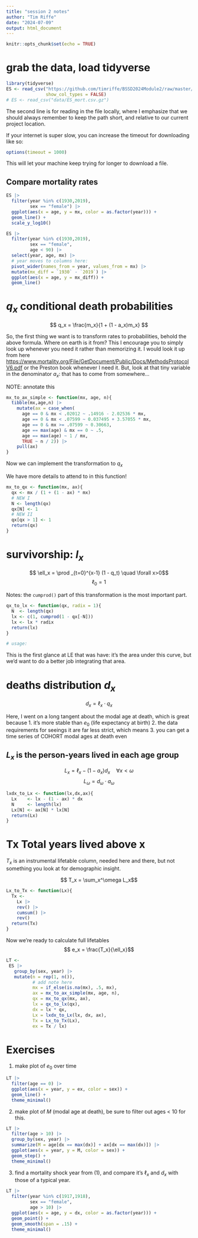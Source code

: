 ```yaml
---
title: "session 2 notes"
author: "Tim Riffe"
date: "2024-07-09"
output: html_document
---
```


```r
knitr::opts_chunk$set(echo = TRUE)
```

# grab the data, load tidyverse

```r
library(tidyverse)
ES <- read_csv("https://github.com/timriffe/BSSD2024Module2/raw/master/data/ES_mort.csv.gz",
               show_col_types = FALSE)
# ES <- read_csv("data/ES_mort.csv.gz")
```
The second line is for reading in the file locally, where I emphasize that we should always remember to keep the path short, and relative to our current project location.

If your internet is super slow, you can increase the timeout for downloading like so:
```r
options(timeout = 1000)
```
This will let your machine keep trying for longer to download a file.

## Compare mortality rates

```r
ES |> 
  filter(year %in% c(1930,2019),
         sex == "female") |> 
  ggplot(aes(x = age, y = mx, color = as.factor(year))) +
  geom_line() +
  scale_y_log10()
```

```r
ES |> 
  filter(year %in% c(1930,2019),
         sex == "female",
         age < 90) |> 
  select(year, age, mx) |> 
  # year moves to columns here:
  pivot_wider(names_from = year, values_from = mx) |> 
  mutate(mx_diff = `1930` - `2019`) |> 
  ggplot(aes(x = age, y = mx_diff)) +
  geom_line()
```

# $q_x$ conditional death probabilities

$$ q_x = \frac{m_x}{1 + (1 - a_x)m_x} $$

So, the first thing we want is to transform rates to probabilities, behold the above formula. Where on earth is it from? This I encourage you to simply look up whenever you need it rather than memorizing it. I would look it up from here <https://www.mortality.org/File/GetDocument/Public/Docs/MethodsProtocolV6.pdf> or the Preston book whenever I need it. But, look at that tiny variable in the denominator $a_x$: that has to come from somewhere... 

NOTE: annotate this
```r
mx_to_ax_simple <- function(mx, age, n){
  tibble(mx,age,n) |> 
    mutate(ax = case_when(
      age == 0 & mx < .02012 ~ .14916 - 2.02536 * mx,
      age == 0 & mx < .07599 ~ 0.037495 + 3.57055 * mx,
      age == 0 & mx >= .07599 ~ 0.30663,
      age == max(age) & mx == 0 ~ .5,
      age == max(age) ~ 1 / mx,
      TRUE ~ n / 2)) |> 
    pull(ax)
}
```

Now we can implement the transformation to $q_x$

We have more details to attend to in this function!
```r
mx_to_qx <- function(mx, ax){
  qx <- mx / (1 + (1 - ax) * mx)
  # NEW I
  N <- length(qx)
  qx[N] <- 1
  # NEW II
  qx[qx > 1] <- 1
  return(qx)
}
```

# survivorship: $l_x$

$$ \ell_x = \prod _{t=0}^{x-1} (1 - q_t) \quad \forall x>0$$
$$ \ell_0 = 1 $$

Notes: the `cumprod()` part of this transformation is the most important part.
```r
qx_to_lx <- function(qx, radix = 1){
  N  <- length(qx)
  lx <- c(1, cumprod(1 - qx[-N]))
  lx <- lx * radix
  return(lx)
}

# usage:

```
This is the first glance at LE that was have: it's the area under this curve, but we'd want to do a better job integrating that area.


# deaths distribution $d_x$

$$ d_x = \ell_x \cdot q_x $$

Here, I went on a long tangent about the modal age at death, which is great because 
1. it's more stable than $e_0$ (life expectancy at birth)
2. the data requirements for seeings it are far less strict, which means
3. you can get a time series of COHORT modal ages at death even

## $L_x$ is the person-years lived in each age group

$$ L_x = \ell_x - (1 - a_x)d_x \quad \forall x <\omega$$
$$ L_\omega = d_\omega \cdot a_\omega $$

```r
lxdx_to_Lx <- function(lx,dx,ax){
  Lx    <- lx - (1 - ax) * dx
  N     <- length(lx)
  Lx[N] <- ax[N] * lx[N]
  return(Lx)
}
```

# Tx Total years lived above x

$T_x$ is an instrumental lifetable column, needed here and there, but not something you look at for demographic insight.

$$ T_x = \sum_x^\omega L_x$$
```r
Lx_to_Tx <- function(Lx){
  Tx <- 
    Lx |> 
    rev() |> 
    cumsum() |> 
    rev() 
  return(Tx)
}
```

Now we're ready to calculate full lifetables
$$ e_x = \frac{T_x}{\ell_x}$$

```r
LT <- 
 ES |> 
   group_by(sex, year) |> 
   mutate(n = rep(1, n()),
          # add note here
          mx = if_else(is.na(mx), .5, mx),
          ax = mx_to_ax_simple(mx, age, n),
          qx = mx_to_qx(mx, ax),
          lx = qx_to_lx(qx),
          dx = lx * qx,
          Lx = lxdx_to_Lx(lx, dx, ax),
          Tx = Lx_to_Tx(Lx),
          ex = Tx / lx) 
```


# Exercises

1. make plot of $e_0$ over time

```r
LT |> 
  filter(age == 0) |> 
  ggplot(aes(x = year, y = ex, color = sex)) +
  geom_line() +
  theme_minimal()
```


2. make plot of $M$ (modal age at death), be sure to filter out ages < 10 for this.

```r
LT |> 
  filter(age > 10) |> 
  group_by(sex, year) |> 
  summarize(M = age[dx == max(dx)] + ax[dx == max(dx)]) |> 
  ggplot(aes(x = year, y = M, color = sex)) +
  geom_step() +
  theme_minimal()
```

3. find a mortality shock year from (1), and compare it's $\ell_x$ and $d_x$ with those of a typical year.

```r
LT |> 
  filter(year %in% c(1917,1918),
         sex == "female",
         age > 10) |> 
  ggplot(aes(x = age, y = dx, color = as.factor(year))) +
  geom_point() +
  geom_smooth(span = .15) +
  theme_minimal()
```




























